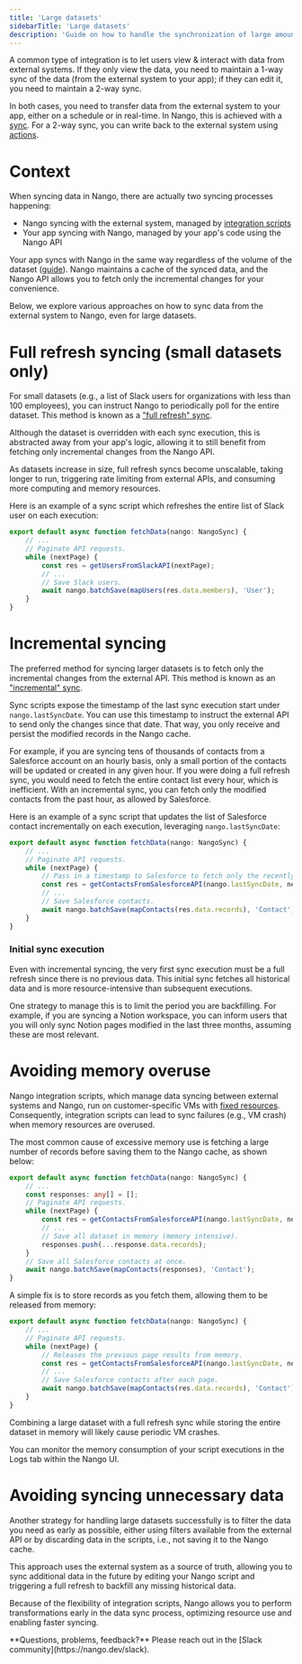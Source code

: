 ```yaml
---
title: 'Large datasets'
sidebarTitle: 'Large datasets'
description: 'Guide on how to handle the synchronization of large amounts of data from APIs.'
---
```


A common type of integration is to let users view & interact with data from external systems. If they only view the data, you need to maintain a 1-way sync of the data (from the external system to your app); if they can edit it, you need to maintain a 2-way sync.

In both cases, you need to transfer data from the external system to your app, either on a schedule or in real-time. In Nango, this is achieved with a [sync](/understand/concepts/syncs). For a 2-way sync, you can write back to the external system using [actions](/understand/concepts/actions).

# Context

When syncing data in Nango, there are actually two syncing processes happening:
- Nango syncing with the external system, managed by [integration scripts](/understand/concepts/scripts)
- Your app syncing with Nango, managed by your app's code using the Nango API

Your app syncs with Nango in the same way regardless of the volume of the dataset ([guide](/guides/getting-started/read-from-an-api)). Nango maintains a cache of the synced data, and the Nango API allows you to fetch only the incremental changes for your convenience.

Below, we explore various approaches on how to sync data from the external system to Nango, even for large datasets.

# Full refresh syncing (small datasets only)

For small datasets (e.g., a list of Slack users for organizations with less than 100 employees), you can instruct Nango to periodically poll for the entire dataset. This method is known as a ["full refresh" sync](/understand/concepts/syncs#full-refresh-syncs).

Although the dataset is overridden with each sync execution, this is abstracted away from your app's logic, allowing it to still benefit from fetching only incremental changes from the Nango API.

As datasets increase in size, full refresh syncs become unscalable, taking longer to run, triggering rate limiting from external APIs, and consuming more computing and memory resources.

Here is an example of a sync script which refreshes the entire list of Slack user on each execution:

```ts
export default async function fetchData(nango: NangoSync) {
    // ...
    // Paginate API requests.
    while (nextPage) {
        const res = getUsersFromSlackAPI(nextPage);
        // ...
        // Save Slack users.
        await nango.batchSave(mapUsers(res.data.members), 'User');
    }
}
```

# Incremental syncing

The preferred method for syncing larger datasets is to fetch only the incremental changes from the external API. This method is known as an ["incremental" sync](https://docs.nango.dev/understand/concepts/syncs#incremental-syncs).

Sync scripts expose the timestamp of the last sync execution start under `nango.lastSyncDate`. You can use this timestamp to instruct the external API to send only the changes since that date. That way, you only receive and persist the modified records in the Nango cache.

For example, if you are syncing tens of thousands of contacts from a Salesforce account on an hourly basis, only a small portion of the contacts will be updated or created in any given hour. If you were doing a full refresh sync, you would need to fetch the entire contact list every hour, which is inefficient. With an incremental sync, you can fetch only the modified contacts from the past hour, as allowed by Salesforce.

Here is an example of a sync script that updates the list of Salesforce contact incrementally on each execution, leveraging `nango.lastSyncDate`:

```ts
export default async function fetchData(nango: NangoSync) {
    // ...
    // Paginate API requests.
    while (nextPage) {
        // Pass in a timestamp to Salesforce to fetch only the recently modified data.
        const res = getContactsFromSalesforceAPI(nango.lastSyncDate, nextPage);
        // ...
        // Save Salesforce contacts.
        await nango.batchSave(mapContacts(res.data.records), 'Contact');
    }
}
```

### Initial sync execution

Even with incremental syncing, the very first sync execution must be a full refresh since there is no previous data. This initial sync fetches all historical data and is more resource-intensive than subsequent executions.

One strategy to manage this is to limit the period you are backfilling. For example, if you are syncing a Notion workspace, you can inform users that you will only sync Notion pages modified in the last three months, assuming these are most relevant.

# Avoiding memory overuse

Nango integration scripts, which manage data syncing between external systems and Nango, run on customer-specific VMs with [fixed resources](/understand/concepts/scripts#performance-considerations). Consequently, integration scripts can lead to sync failures (e.g., VM crash) when memory resources are overused.

The most common cause of excessive memory use is fetching a large number of records before saving them to the Nango cache, as shown below:

```ts
export default async function fetchData(nango: NangoSync) {
    // ...
    const responses: any[] = [];
    // Paginate API requests.
    while (nextPage) {
        const res = getContactsFromSalesforceAPI(nango.lastSyncDate, nextPage);
        // ...
        // Save all dataset in memory (memory intensive).
        responses.push(...response.data.records);
    }
    // Save all Salesforce contacts at once.
    await nango.batchSave(mapContacts(responses), 'Contact');
}
```

A simple fix is to store records as you fetch them, allowing them to be released from memory:

```ts
export default async function fetchData(nango: NangoSync) {
    // ...
    // Paginate API requests.
    while (nextPage) {
        // Releases the previous page results from memory.
        const res = getContactsFromSalesforceAPI(nango.lastSyncDate, nextPage);
        // ...
        // Save Salesforce contacts after each page.
        await nango.batchSave(mapContacts(res.data.records), 'Contact');
    }
}
```

Combining a large dataset with a full refresh sync while storing the entire dataset in memory will likely cause periodic VM crashes.

You can monitor the memory consumption of your script executions in the Logs tab within the Nango UI.

# Avoiding syncing unnecessary data

Another strategy for handling large datasets successfully is to filter the data you need as early as possible, either using filters available from the external API or by discarding data in the scripts, i.e., not saving it to the Nango cache.

This approach uses the external system as a source of truth, allowing you to sync additional data in the future by editing your Nango script and triggering a full refresh to backfill any missing historical data.

Because of the flexibility of integration scripts, Nango allows you to perform transformations early in the data sync process, optimizing resource use and enabling faster syncing.

<Tip>
**Questions, problems, feedback?** Please reach out in the [Slack community](https://nango.dev/slack).
</Tip>
